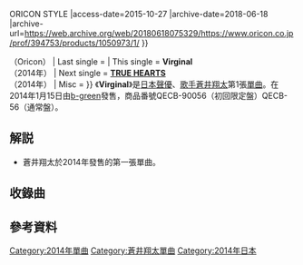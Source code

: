{{NotChineseTitle|time=2015-12-14T04:49:59+00:00}}
{{expand|time=2013-12-13T10:32:05+00:00}}

{{Infobox Single 
| Name           = Virginal
| Artist         = [[蒼井翔太|蒼井翔太]]
| Cover          = 
| Cover size     = 
| Album          = 
| A-side         = 
| B-side         = ユメノツヅキ
| Released       = 2014年1月15日
| Format         = [[单曲|Maxi单曲]]
| Recorded       = 2014年<br/>{{JPN}}
| Genre          = [[J-POP|J-POP]]
| Length         = 17:28<ref name="tower">{{Cite web|date=|url=http://tower.jp/item/3330314/|title=VIRGINAL|work=|author=|publisher=[[TOWER_RECORDS|TOWER RECORDS]]|access-date=2014-01-16|archive-date=2016-04-16|archive-url=https://web.archive.org/web/20160416094215/http://tower.jp/item/3330314}}</ref>
| Label          = [[b-green|b-green]]（QECB-90056）<br/>[[b-green|b-green]]（QECB-56）
| Writer         = [[上松範康|上松範康]]（作詞．作曲 #1）<br/>[[藤田淳平|藤田淳平]]（編曲 #1）<br/>[[蒼井翔太|蒼井翔太]]（作曲．作詞  #2）<br/>喜多智弘（編曲 #2）
| Producer       = 
| Certification  = 
| Chart position =  * 週間最高順位第8位<ref>{{Cite web |url=http://www.oricon.co.jp/prof/394753/products/1050973/1/ |title=Virginal(初回限定盤) {{!}} 蒼井翔太 {{!}} ORICON STYLE |access-date=2015-10-27 |archive-date=2018-06-18 |archive-url=https://web.archive.org/web/20180618075329/https://www.oricon.co.jp/prof/394753/products/1050973/1/ }}</ref>（Oricon）
| Last single    =  
| This single    =  '''Virginal'''<br/>（2014年）
| Next single    = '''[[TRUE_HEARTS|TRUE HEARTS]]'''<br/>（2014年）
| Misc           = 
}}
《'''Virginal'''》是[[日本|日本]][[聲優|聲優]]、[[歌手|歌手]][[蒼井翔太|蒼井翔太]]第1張[[單曲|單曲]]。在2014年1月15日由[[b-green|b-green]]發售，商品番號QECB-90056（初回限定盤）QECB-56（通常盤）。

== 解説 ==
* 蒼井翔太於2014年發售的第一張單曲。

== 收錄曲 ==
{{tracklist
| collapsed       = 
| headline        = CD單曲
| extra_column    = 編曲
| total_length    = 17:24
| all_writing     =
| all_lyrics      = 
| all_music       = 
| all_arrangements =

| title1          = Virginal
| note1           = 朝日電視台《BREAK OUT》2014年1月度片尾曲
| writer1         = 
| lyrics1         = 上松範康（Elements Garden）
| music1          = 上松範康（Elements Garden）
| extra1          = 藤田淳平（Elements Garden）
| length1         = 4:25

| title2          = ユメノツヅキ
| note2           = 
| writer2         = 
| lyrics2         = 蒼井翔太
| music2          = 蒼井翔太
| extra2          = 喜多智弘（Elements Garden）
| length2         = 4:39

| title3          = Virginal（off vocal）
| note3           = 
| writer3         =
| lyrics3         = 上松範康（Elements Garden）
| music3          = 上松範康（Elements Garden）
| extra3          = 藤田淳平（Elements Garden）
| length3         = 4:25

| title4          = ユメノツヅキ（off vocal）
| note4           = 
| writer4         =
| lyrics4         = 蒼井翔太
| music4          = 蒼井翔太
| extra4          = 喜多智弘（Elements Garden）
| length4         = 4:35

}}

== 參考資料 ==
{{Reflist}}

{{DEFAULTSORT:Virginal}}
[[Category:2014年單曲|Category:2014年單曲]]
[[Category:蒼井翔太單曲|Category:蒼井翔太單曲]]
[[Category:2014年日本|Category:2014年日本]]